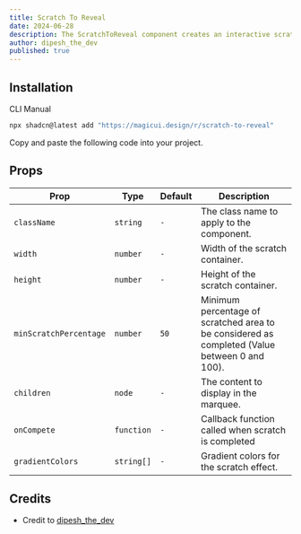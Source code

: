 ```yaml
---
title: Scratch To Reveal
date: 2024-06-28
description: The ScratchToReveal component creates an interactive scratch-off effect with customizable dimensions and animations, revealing hidden content beneath.
author: dipesh_the_dev
published: true
---
```


<ComponentPreview name="scratch-to-reveal-demo" />

## Installation

<Tabs defaultValue="cli">

<TabsList>
  <TabsTrigger value="cli">CLI</TabsTrigger>
  <TabsTrigger value="manual">Manual</TabsTrigger>
</TabsList>
<TabsContent value="cli">

```bash
npx shadcn@latest add "https://magicui.design/r/scratch-to-reveal"
```

</TabsContent>

<TabsContent value="manual">

<Steps>

<Step>Copy and paste the following code into your project.</Step>

<ComponentSource name="scratch-to-reveal" />

</Steps>

</TabsContent>

</Tabs>

## Props

| Prop                   | Type       | Default | Description                                                                                   |
| ---------------------- | ---------- | ------- | --------------------------------------------------------------------------------------------- |
| `className`            | `string`   | `-`     | The class name to apply to the component.                                                     |
| `width`                | `number`   | `-`     | Width of the scratch container.                                                               |
| `height`               | `number`   | `-`     | Height of the scratch container.                                                              |
| `minScratchPercentage` | `number`   | `50`    | Minimum percentage of scratched area to be considered as completed (Value between 0 and 100). |
| `children`             | `node`     | `-`     | The content to display in the marquee.                                                        |
| `onCompete`            | `function` | `-`     | Callback function called when scratch is completed                                            |
| `gradientColors`       | `string[]` | `-`     | Gradient colors for the scratch effect.                                                       |

## Credits

- Credit to [dipesh_the_dev](https://www.x.com/dipesh_the_dev)
